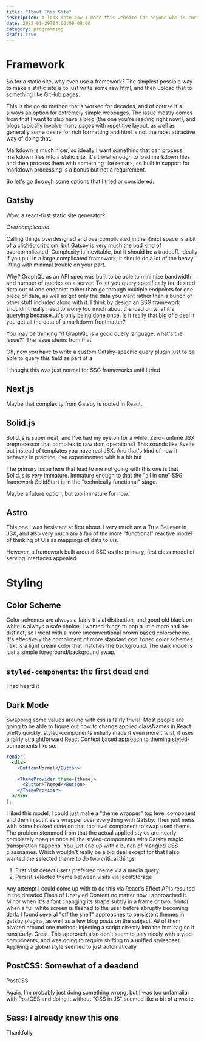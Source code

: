 ```yaml
---
title: "About This Site"
description: A look into how I made this website for anyone who is curious, along with some analysis of paths I didn't go down
date: 2022-01-29T04:00:00-08:00
category: programming
draft: true
---
```

# Framework

So for a static site, why even use a framework? The simplest possible way to make a static site is to just write some
raw html, and then upload that to something like GitHub pages.

This is the go-to method that's worked for decades, and of course it's always an option for extremely simple webpages.
The issue mostly comes from that I want to also have a blog (the one you're reading right now!), and blogs typically
involve many pages with repetitive layout, as well as generally some desire for rich formatting and html is not the
most attractive way of doing that.

Markdown is much nicer, so ideally I want something that can process markdown files into a static site. It's trivial
enough to load markdown files and then process them with something like remark, so built in support for markdown
processing is a bonus but not a requirement.

So let's go through some options that I tried or considered.

## Gatsby

Wow, a react-first static site generator?

_Overcomplicated._

Calling things overdesigned and overcomplicated in the React space is a bit of a clichéd criticism, but Gatsby is very
much the bad kind of overcomplicated. Complexity is inevitable, but it should be a tradeoff. Ideally if you pull in a
large complicated framework, it should do a lot of the heavy lifting with minimal trouble on your part.

Why? GraphQL as an API spec was built to be able to minimize bandwidth and number of queries on a server. To let you
query specifically for desired data out of one endpoint rather than go through multiple endpoints for one piece of data,
as well as get only the data you want rather than a bunch of other stuff included along with it. I think by design an
SSG framework shouldn't really need to worry too much about the load on what it's querying because...it's only being done
once. Is it really that big of a deal if you get all the data of a markdown frontmatter?

You may be thinking "if GraphQL is a good query language, what's the issue?" The issue stems from that

Oh, now you have to write a custom Gatsby-specific query plugin just to be able to query this field as part of a

I thought this was just normal for SSG frameworks until I tried

## Next.js

Maybe that complexity from Gatsby is rooted in React.

## Solid.js

Solid.js is super neat, and I've had my eye on for a while. Zero-runtime JSX preprocessor that compiles to raw dom
operations? This sounds like Svelte but instead of templates you have real JSX. And that's kind of how it behaves in
practice, I've experimented with it a bit but

The primary issue here that lead to me not going with this one is that Solid.js is *very* immature. Immature enough to
that the "all in one" SSG framework SolidStart is in the "technically functional" stage.

Maybe a future option, but too immature for now.

## Astro

This one I was hesistant at first about. I very much am a True Believer in JSX, and also very much am a fan of the more
"functional" reactive model of thinking of UIs as mappings of data to uis.

However, a framework built around SSG as the primary, first class model of serving interfaces appealed.

# Styling

## Color Scheme

Color schemes are always a fairly trivial distinction, and good old black on white is always a safe choice. I wanted
things to pop a little more and be distinct, so I went with a more unconventional brown based colorscheme. It's
effectively the compliment of more standard cool toned color schemes. Text is a light cream color that matches the background.
The dark mode is just a simple foreground/background swap.

## `styled-components`: the first dead end

I had heard it

## Dark Mode

Swapping some values around with css is fairly trivial. Most people are going to be able to figure out how to change
applied classNames in React pretty quickly. styled-components initially made it even more trivial, it uses a fairly
straightforward React Context based approach to theming styled-components like so:

```jsx
render(
  <div>
    <Button>Normal</Button>

    <ThemeProvider theme={theme}>
      <Button>Themed</Button>
    </ThemeProvider>
  </div>
);
```

I liked this model, I could just make a "theme wrapper" top level component and then inject it as a wrapper over
everything with Gatsby. Then just mess with some hooked state on that top level component to swap used theme. The
problem stemmed from that the actual applied styles are nearly completely opaque once all the styled-components with
Gatsby magic transpilation happens. You just end up with a bunch of mangled CSS classnames. Which wouldn't really be a
big deal except for that I also wanted the selected theme to do two critical things:

1. First visit detect users preferred theme via a media query
2. Persist selected theme between visits via localStorage

Any attempt I could come up with to do this via React's Effect APIs resulted in the dreaded Flash of Unstyled Content
no matter how I approached it. Minor when it's a font changing its shape subtly in a frame or two, *brutal* when a
full white screen is flashed to the user before abruptly becoming dark. I found several "off the shelf" approaches to
persistent themes in gatsby plugins, as well as a few blog posts on the subject. *All* of them pivoted around one
method; injecting a script directly into the html tag so it runs early. Great. This approach also don't seem to play
nicely with styled-components, and was going to require shifting to a unified stylesheet. Applying a global style seemed
to just automatically

## PostCSS: Somewhat of a deadend

PostCSS

Again, I'm probably just doing something wrong, but I was too unfamaliar with PostCSS and doing it without "CSS in JS"
seemed like a bit of a waste.

## Sass: I already knew this one

Thankfully,